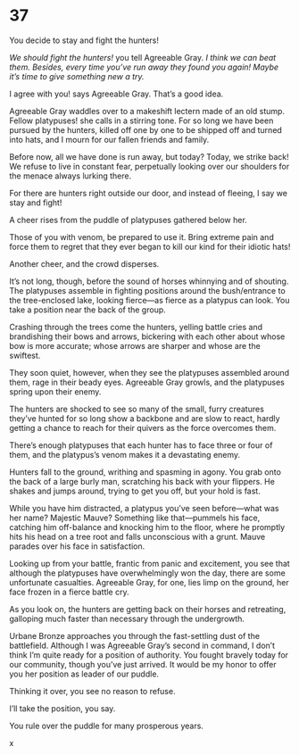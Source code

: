 # 37 {#sec-37}

You decide to stay and fight the hunters!

*We should fight the hunters!* you tell Agreeable Gray. *I think we can beat them. Besides, every time you’ve run away they found you again! Maybe it’s time to give something new a try.*

I agree with you! says Agreeable Gray. That’s a good idea. 

Agreeable Gray waddles over to a makeshift lectern made of an old stump. Fellow platypuses! she calls in a stirring tone. For so long we have been pursued by the hunters, killed off one by one to be shipped off and turned into hats, and I mourn for our fallen friends and family.

Before now, all we have done is run away, but today? Today, we strike back! We refuse to live in constant fear, perpetually looking over our shoulders for the menace always lurking there. 

For there are hunters right outside our door, and instead of fleeing, I say we stay and fight! 

A cheer rises from the puddle of platypuses gathered below her.

Those of you with venom, be prepared to use it. Bring extreme pain and force them to regret that they ever began to kill our kind for their idiotic hats!

Another cheer, and the crowd disperses.

It’s not long, though, before the sound of horses whinnying and of shouting. The platypuses assemble in fighting positions around the bush/entrance to the tree-enclosed lake, looking fierce—as fierce as a platypus can look. You take a position near the back of the group.

Crashing through the trees come the hunters, yelling battle cries and brandishing their bows and arrows, bickering with each other about whose bow is more accurate; whose arrows are sharper and whose are the swiftest.

They soon quiet, however, when they see the platypuses assembled around them, rage in their beady eyes. Agreeable Gray growls, and the platypuses spring upon their enemy.

The hunters are shocked to see so many of the small, furry creatures they’ve hunted for so long show a backbone and are slow to react, hardly getting a chance to reach for their quivers as the force overcomes them.

There’s enough platypuses that each hunter has to face three or four of them, and the platypus’s venom makes it a devastating enemy. 

Hunters fall to the ground, writhing and spasming in agony. You grab onto the back of a large burly man, scratching his back with your flippers. He shakes and jumps around, trying to get you off, but your hold is fast. 

While you have him distracted, a platypus you’ve seen before—what was her name? Majestic Mauve? Something like that—pummels his face, catching him off-balance and knocking him to the floor, where he promptly hits his head on a tree root and falls unconscious with a grunt. Mauve parades over his face in satisfaction.

Looking up from your battle, frantic from panic and excitement, you see that although the platypuses have overwhelmingly won the day, there are some unfortunate casualties. Agreeable Gray, for one, lies limp on the ground, her face frozen in a fierce battle cry.

As you look on, the hunters are getting back on their horses and retreating, galloping much faster than necessary through the undergrowth. 

Urbane Bronze approaches you through the fast-settling dust of the battlefield. Although I was Agreeable Gray’s second in command, I don’t think I’m quite ready for a position of authority. You fought bravely today for our community, though you’ve just arrived. It would be my honor to offer you her position as leader of our puddle.

Thinking it over, you see no reason to refuse.

I’ll take the position, you say.

You rule over the puddle for many prosperous years. 

x
